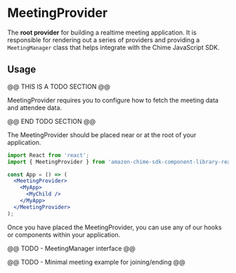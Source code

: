 <Meta title="Providers/MeetingProvider" />

# MeetingProvider

The **root provider** for building a realtime meeting application. It is responsible for rendering out a series of providers and providing a `MeetingManager` class that helps integrate with the Chime JavaScript SDK.

## Usage

@@ THIS IS A TODO SECTION @@

MeetingProvider requires you to configure how to fetch the meeting data and attendee data. 

@@ END TODO SECTION @@

The MeetingProvider should be placed near or at the root of your application.

```jsx
import React from 'react';
import { MeetingProvider } from 'amazon-chime-sdk-component-library-react';

const App = () => (
  <MeetingProvider>
    <MyApp>
      <MyChild />
    </MyApp>
  </MeetingProvider>
);
```

Once you have placed the MeetingProvider, you can use any of our hooks or components within your application.

@@ TODO - MeetingManager interface @@

@@ TODO - Minimal meeting example for joining/ending @@